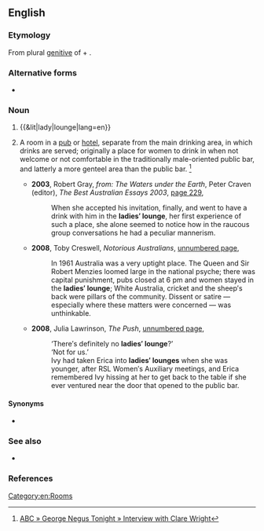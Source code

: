 ==English==

===Etymology===
From plural [[genitive]] of {{m|en|lady}} + {{m|en|lounge}}.

===Alternative forms===
* {{l|en|ladies lounge}}

===Noun===
{{en-noun|head=[[ladies]]' [[lounge]]}}

# {{&lit|lady|lounge|lang=en}}
# {{label|en|Australia}} A room in a [[pub]] or [[hotel]], separate from the main drinking area, in which drinks are served; originally a place for women to drink in when not welcome or not comfortable in the traditionally male-oriented public bar, and latterly a more genteel area than the public bar. <ref>[http://www.abc.net.au/gnt/history/Transcripts/s971451.htm ABC » George Negus Tonight » Interview with Clare Wright]</ref>
#* '''2003''', Robert Gray, ''from: The Waters under the Earth'', Peter Craven (editor), ''The Best Australian Essays 2003'', [http://books.google.com.au/books?id=a2FzR5zGM7kC&pg=PA229&dq=%22ladies%27+lounge%22|%22ladies%27+lounges%22+australia+-intitle:%22%22+-inauthor:%22%22&hl=en&sa=X&ei=ar-bT5DRGoaYmQWCnJCiDg&redir_esc=y#v=onepage&q&f=false page 229],
#*: When she accepted his invitation, finally, and went to have a drink with him in the '''ladies′ lounge''', her first experience of such a place, she alone seemed to notice how in the raucous group conversations he had a peculiar mannerism.
#* '''2008''', Toby Creswell, ''Notorious Australians'', [http://books.google.com.au/books?id=_PPMDnIutTcC&pg=PT11&dq=%22ladies%27+lounge%22|%22ladies%27+lounges%22+australia+-intitle:%22%22+-inauthor:%22%22&hl=en&sa=X&ei=U72bT7iRDMXmmAXgxsi2Dg&redir_esc=y#v=onepage&q=%22ladies%27%20lounge%22|%22ladies%27%20lounges%22%20australia%20-intitle%3A%22%22%20-inauthor%3A%22%22&f=false unnumbered page],
#*: In 1961 Australia was a very uptight place. The Queen and Sir Robert Menzies loomed large in the national psyche; there was capital punishment, pubs closed at 6 pm and women stayed in the '''ladies′ lounge'''; White Australia, cricket and the sheep′s back were pillars of the community. Dissent or satire — especially where these matters were concerned — was unthinkable.
#* '''2008''', Julia Lawrinson, ''The Push'', [http://books.google.com.au/books?id=lY3LlJapbPUC&pg=PT80&dq=%22ladies%27+lounge%22|%22ladies%27+lounges%22+australia+-intitle:%22%22+-inauthor:%22%22&hl=en&sa=X&ei=-MWbT-3dKK7MmAXr77S8Dg&redir_esc=y#v=onepage&q&f=false unnumbered page],
#*: ‘There′s definitely no '''ladies′ lounge'''?’
#*: ‘Not for us.’
#*: Ivy had taken Erica into '''ladies′ lounges''' when she was younger, after RSL Women′s Auxiliary meetings, and Erica remembered Ivy hissing at her to get back to the table if she ever ventured near the door that opened to the public bar.

====Synonyms====
* {{sense|drinking area separate from main bar}} {{l|en|beer garden}}

===See also===
* {{l|en|ducks on the pond}}

===References===
<references />

[[Category:en:Rooms]]